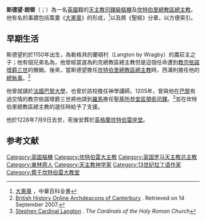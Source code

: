 {{Refimprove|time=2020-05-25T13:17:50+00:00}}
{{NoteTA
|G1=Popes
}}
{{Infobox Christian leader
| type             = cardinal
| honorific-prefix = 
| name             = 斯德望·朗顿<br />Stephen Langton
| title            = [[天主教坎特伯里總教區|天主教坎特伯里總教區總主教]]
| image            = [[File:Stephenlangtonstatuecanterburycathedraloutside.jpg|250px]]
| image_size       = 
| alt              = 
| caption          = [[坎特伯雷座堂|坎特伯雷座堂]]外的斯德望雕像
| church           = 
| province         = 坎特伯里
| diocese          = 坎特伯里
| appointed        = 約1207年
| term_end         = 1228年7月9日
| predecessor      = [[John_de_Gray|John de Gray]]
| successor        = [[Walter_d'Eynsham|Walter d'Eynsham]]
| other_post       = 英格蘭首席主教
<!---------- Orders ---------->
| ordination       = 
| ordinated_by     = 
| consecration     = 1207年6月17日
| consecrated_by   = [[教宗依諾增爵三世|教宗依諾增爵三世]]
| cardinal         = 1206年
| rank             = [[樞機|司鐸級樞機]]
<!---------- Personal details ---------->
| birth_name       = Stephen Langton
| birth_date       = 約1150年
| death_date       = {{death date and age|1228|07|09|1150||}}
| death_place      = [[英格蘭|英格蘭]][[萨塞克斯郡|萨塞克斯郡]][[蘭頓村|蘭頓村]]
| buried           = [[坎特伯雷座堂|坎特伯雷座堂]]
| nationality      = [[英國|英國]]
| religion         = [[天主教|天主教]]
}}
'''斯德望·朗顿'''（{{lang-en|Stephen Langton}}；{{bd|1150年||1228年|7月9日}}）為一名[[英國|英國]]籍的[[天主教|天主教]][[樞機|司鐸級樞機]]及[[天主教坎特伯里總教區|坎特伯里總教區總主教]]。他有名的事蹟包括策畫《[[大憲章|大憲章]]》的形成，<ref>[http://ap6.pccu.edu.tw/Encyclopedia/data.asp?id=3120 大憲章] {{Wayback|url=http://ap6.pccu.edu.tw/Encyclopedia/data.asp?id=3120 |date=20151119070631 }}，中華百科全書</ref>以及將《聖經》分章，以方便索引。

==早期生活==
斯德望約於1150年出生，為勒格貝的蘭頓村（Langton by Wragby）的農莊主之子；他有個兄弟名為{{link-en|西滿·朗頓 (神父)|Simon Langton (priest)|西滿}}，他曾經當選為約克總教區總主教但是這個任命遭到[[教宗依諾增爵三世|教宗依諾增爵三世]]的撤銷。後來，當斯德望擔任[[天主教坎特伯里總教區|坎特伯里總教區總主教]]時，西滿則擔任他的[[總執事|總執事]]。<ref name=BHOArchDCant>[http://british-history.ac.uk/report.asp?compid=33855 British History Online Archdeacons of Canterbury] {{Wayback|url=http://british-history.ac.uk/report.asp?compid=33855 |date=20070607032427 }}. Retrieved on 14 September 2007.</ref>

他曾就讀於[[法國|法國]][[巴黎大學|巴黎大學]]，也曾於該校擔任神學講師。1205年，曾與他在[[巴黎|巴黎]]有過交情的教宗依諾增爵三世將他請到[[羅馬|羅馬]]擔任[[聖基所恭聖殿|聖基所恭堂區領銜司鐸]]。<ref>[http://www.fiu.edu/~mirandas/bios1205.htm#Langton Stephen Cardinal Langton] {{WebCite|url=https://www.webcitation.org/6Ff0pzZLv?url=http://www2.fiu.edu/~mirandas/bios1205.htm#Langton |date=20130405204030 |dateformat=iso }}. ''The Cardinals of the Holy Roman Church''</ref>並在坎特伯里總教區總主教的選任時給予了支援。

他於1228年7月9日去世，死後安葬於[[英格蘭|英格蘭]][[坎特伯雷座堂|坎特伯雷座堂]]。

==参考文献==
{{reflist}}

{{DEFAULTSORT:Langton, Stephen}}
[[Category:英国樞機|Category:英国樞機]]
[[Category:坎特伯雷大主教|Category:坎特伯雷大主教]]
[[Category:英国罗马天主教总主教|Category:英国罗马天主教总主教]]
[[Category:東林齊人|Category:東林齊人]]
[[Category:天主教神学家|Category:天主教神学家]]
[[Category:13世纪拉丁语作家|Category:13世纪拉丁语作家]]
[[Category:葬于坎特伯雷大教堂|Category:葬于坎特伯雷大教堂]]